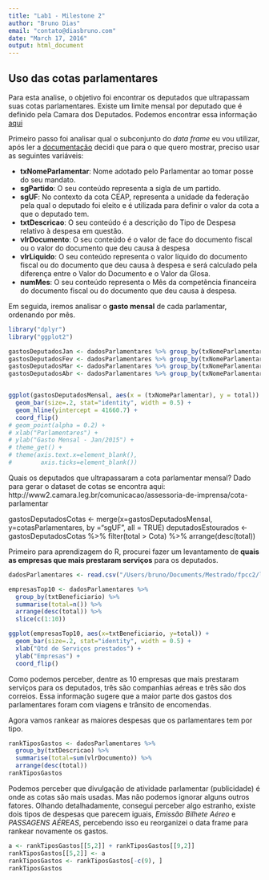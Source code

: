 ```yaml
---
title: "Lab1 - Milestone 2"
author: "Bruno Dias"
email: "contato@diasbruno.com"
date: "March 17, 2016"
output: html_document
---
```



Uso das cotas parlamentares
---------------------------------------------------------------------------------------------------
Para esta analise, o objetivo foi encontrar os deputados que ultrapassam suas cotas parlamentares. Existe um limite mensal por deputado que é definido pela Camara dos Deputados. Podemos encontrar essa informação [aqui](http://www2.camara.leg.br/comunicacao/assessoria-de-imprensa/cota-parlamentar)

Primeiro passo foi analisar qual o subconjunto do *data frame* eu vou utilizar, após ler a [documentação](http://www2.camara.leg.br/transparencia/cota-para-exercicio-da-atividade-parlamentar/explicacoes-sobre-o-formato-dos-arquivos-xml) decidi que para o que quero mostrar, preciso usar as seguintes variáveis: 

+ **txNomeParlamentar**: Nome adotado pelo Parlamentar ao tomar posse do seu mandato.
+ **sgPartido**:  O seu conteúdo representa a sigla de um partido.
+ **sgUF**: No contexto da cota CEAP, representa a unidade da federação pela qual o deputado foi eleito e é utilizada para definir o valor da cota a que o deputado tem.
+ **txtDescricao**: O seu conteúdo é a descrição do Tipo de Despesa relativo à despesa em questão.
+ **vlrDocumento**:  O seu conteúdo é o valor de face do documento fiscal ou o valor do documento que deu causa à despesa
+ **vlrLiquido**: O seu conteúdo representa o valor líquido do documento fiscal ou do documento que deu causa à despesa e será calculado pela diferença entre o Valor do Documento e o Valor da Glosa.
+ **numMes**:  O seu conteúdo representa o Mês da competência financeira do documento fiscal ou do documento que deu causa à despesa. 

Em seguida, iremos analisar o **gasto mensal** de cada parlamentar, ordenando por mês. 

```r
library("dplyr")
library("ggplot2")
```

```r
gastosDeputadosJan <- dadosParlamentares %>% group_by(txNomeParlamentar, sgUF, numMes) %>% summarise(total=sum(vlrLiquido)) %>% arrange(desc(total)) %>% filter(sgUF=="PB", numMes==1)
gastosDeputadosFev <- dadosParlamentares %>% group_by(txNomeParlamentar, sgUF, numMes) %>% summarise(total=sum(vlrLiquido)) %>% arrange(desc(total)) %>% filter(sgUF=="PB", numMes==2)
gastosDeputadosMar <- dadosParlamentares %>% group_by(txNomeParlamentar, sgUF, numMes) %>% summarise(total=sum(vlrLiquido)) %>% arrange(desc(total)) %>% filter(sgUF=="PB", numMes==3)
gastosDeputadosAbr <- dadosParlamentares %>% group_by(txNomeParlamentar, sgUF, numMes) %>% summarise(total=sum(vlrLiquido)) %>% arrange(desc(total)) %>% filter(sgUF=="PB", numMes==4)


ggplot(gastosDeputadosMensal, aes(x = (txNomeParlamentar), y = total)) + 
  geom_bar(size=.2, stat="identity", width = 0.5) + 
  geom_hline(yintercept = 41660.7) +
  coord_flip()
# geom_point(alpha = 0.2) +
# xlab("Parlamentares") +
# ylab("Gasto Mensal - Jan/2015") + 
# theme_get() + 
# theme(axis.text.x=element_blank(),
#        axis.ticks=element_blank()) 
```

Quais os deputados que ultrapassaram a cota parlamentar mensal? 
Dado para gerar o dataset de cotas se encontra aqui: http://www2.camara.leg.br/comunicacao/assessoria-de-imprensa/cota-parlamentar

gastosDeputadosCotas <- merge(x=gastosDeputadosMensal, y=cotasParlamentares, by ="sgUF", all = TRUE)
deputadosEstourados <- gastosDeputadosCotas %>% filter(total > Cota) %>% arrange(desc(total))

Primeiro para aprendizagem do R, procurei fazer um levantamento de **quais as empresas que mais prestaram serviços** para os deputados. 

```r
dadosParlamentares <- read.csv("/Users/bruno/Documents/Mestrado/fpcc2/lab1/AnoAtual.csv")

empresasTop10 <- dadosParlamentares %>% 
  group_by(txtBeneficiario) %>% 
  summarise(total=n()) %>% 
  arrange(desc(total)) %>% 
  slice(c(1:10))

ggplot(empresasTop10, aes(x=txtBeneficiario, y=total)) + 
  geom_bar(size=.2, stat="identity", width = 0.5) + 
  xlab("Qtd de Serviços prestados") + 
  ylab("Empresas") + 
  coord_flip()
```

Como podemos perceber, dentre as 10 empresas que mais prestaram serviços para os deputados, três são companhias aéreas e três são dos correios. Essa informação sugere que a maior parte dos gastos dos parlamentares foram com viagens e trânsito de encomendas. 

Agora vamos rankear as maiores despesas que os parlamentares tem por tipo.  
``` r
rankTiposGastos <- dadosParlamentares %>% 
  group_by(txtDescricao) %>% 
  summarise(total=sum(vlrDocumento)) %>% 
  arrange(desc(total))
rankTiposGastos
```

Podemos perceber que divulgação de atividade parlamentar (publicidade) é onde as cotas são mais usadas. Mas não podemos ignorar alguns outros fatores. Olhando detalhadamente, consegui perceber algo estranho, existe dois tipos de despesas que parecem iguais,  *Emissão Bilhete Aéreo* e *PASSAGENS AÉREAS*, percebendo isso eu reorganizei o data frame para rankear novamente os gastos. 

```r
a <- rankTiposGastos[[5,2]] + rankTiposGastos[[9,2]]
rankTiposGastos[[5,2]] <- a
rankTiposGastos <- rankTiposGastos[-c(9), ]
rankTiposGastos
```


